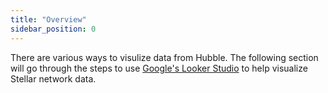 ```yaml
---
title: "Overview"
sidebar_position: 0
---
```


There are various ways to visulize data from Hubble. The following section will go through the steps to use [Google's Looker Studio](https://cloud.google.com/looker-studio?hl=en) to help visualize Stellar network data.
